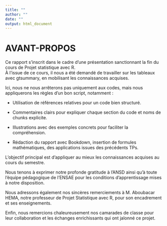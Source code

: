 ---
title: ""
author: ""
date: ""
output: html_document
---
# AVANT-PROPOS

Ce rapport s’inscrit dans le cadre d'une présentation sanctionnant la fin du cours de Projet statistique avec R.  
À l’issue de ce cours, il nous a été demandé de travailler sur les tableaux avec gtsummary, en mobilisant les connaissances acquises.  

Ici, nous ne nous arrêterons pas uniquement aux codes, mais nous appliquerons les règles d'un bon script, notamment :  

- Utilisation de références relatives pour un code bien structuré.  

- Commentaires clairs pour expliquer chaque section du code et noms de chunks explicite.  
- Illustrations avec des exemples concrets pour faciliter la compréhension.

- Rédaction du rapport avec Bookdown, insertion de formules mathématiques, des applications issues des précédents TPs. 

L'objectif principal est d'appliquer au mieux les connaissances acquises au cours du semestre.  

Nous tenons à exprimer notre profonde gratitude à l’ANSD ainsi qu’à toute l’équipe pédagogique de l’ENSAE pour les conditions d’apprentissage mises à notre disposition.  

Nous adressons également nos sincères remerciements à M. Aboubacar HEMA, notre professeur de Projet Statistique avec R, pour son encadrement et ses enseignements.  

Enfin, nous remercions chaleureusement nos camarades de classe pour leur collaboration et les échanges enrichissants qui ont jalonné ce projet.  

<!-----------------------------------------FIN DE SCRIPT - A PROPOS---------------------------------------------->
